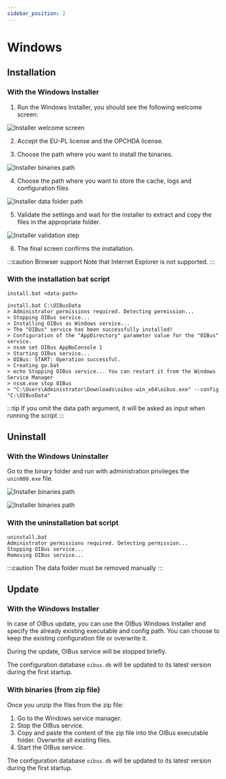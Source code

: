 ```yaml
---
sidebar_position: 2
---
```


# Windows
## Installation
### With the Windows Installer
1. Run the Windows Installer, you should see the following welcome screen:

<div style={{textAlign: 'center'}}>

  ![Installer welcome screen](./win_installer/1.png)

</div>


2. Accept the EU-PL license and the OPCHDA license.

3. Choose the path where you want to install the binaries.

<div style={{textAlign: 'center'}}>

  ![Installer binaries path](./win_installer/2.png)

</div>

4. Choose the path where you want to store the cache, logs and configuration files

<div style={{textAlign: 'center'}}>

  ![Installer data folder path](./win_installer/3.png)

</div>

5. Validate the settings and wait for the installer to extract and copy the files in the appropriate folder.

<div style={{textAlign: 'center'}}>

  ![Installer validation step](./win_installer/4.png)

</div>

6. The final screen confirms the installation.

:::caution Browser support
Note that Internet Explorer is not supported.
:::

### With the installation bat script
``` commandline title="Usage"
install.bat <data-path>
```

``` commandline title="Example with terminal outputs"
install.bat C:\OIBusData
> Administrator permissions required. Detecting permission...
> Stopping OIBus service...
> Installing OIBus as Windows service...
> The "OIBus" service has been successfully installed!
> Configuration of the "AppDirectory" parameter value for the "OIBus" service.
> nssm set OIBus AppNoConsole 1
> Starting OIBus service...
> OIBus: START: Operation successful.
> Creating go.bat
> echo Stopping OIBus service... You can restart it from the Windows Service Manager
> nssm.exe stop OIBus
> "C:\Users\Administrator\Downloads\oibus-win_x64\oibus.exe" --config "C:\OIBusData"
```

:::tip
If you omit the data path argument, it will be asked as input when running the script
:::

## Uninstall
### With the Windows Uninstaller
Go to the binary folder and run with administration privileges the `unin000.exe` file.

<div style={{textAlign: 'center'}}>

  ![Installer binaries path](./win_uninstall/1.png)

</div>

<div style={{textAlign: 'center'}}>

  ![Installer binaries path](./win_uninstall/2.png)

</div>


### With the uninstallation bat script
```` title="Example with terminal outputs"
uninstall.bat
Administrator permissions required. Detecting permission...
Stopping OIBus service...
Removing OIBus service...
````

:::caution
The data folder must be removed manually
:::

## Update
### With the Windows Installer
In case of OIBus update, you can use the OIBus Windows Installer and specify the already existing executable and
config path. You can choose to keep the existing configuration file or overwrite it.

During the update, OIBus service will be stopped briefly.

The configuration database `oibus.db` will be updated to its latest version during the first startup.

### With binaries (from zip file)
Once you unzip the files from the zip file:

1. Go to the Windows service manager.
2. Stop the OIBus service.
3. Copy and paste the content of the zip file into the OIBus executable folder. Overwrite all existing files.
4. Start the OIBus service.

The configuration database `oibus.db` will be updated to its latest version during the first startup.
